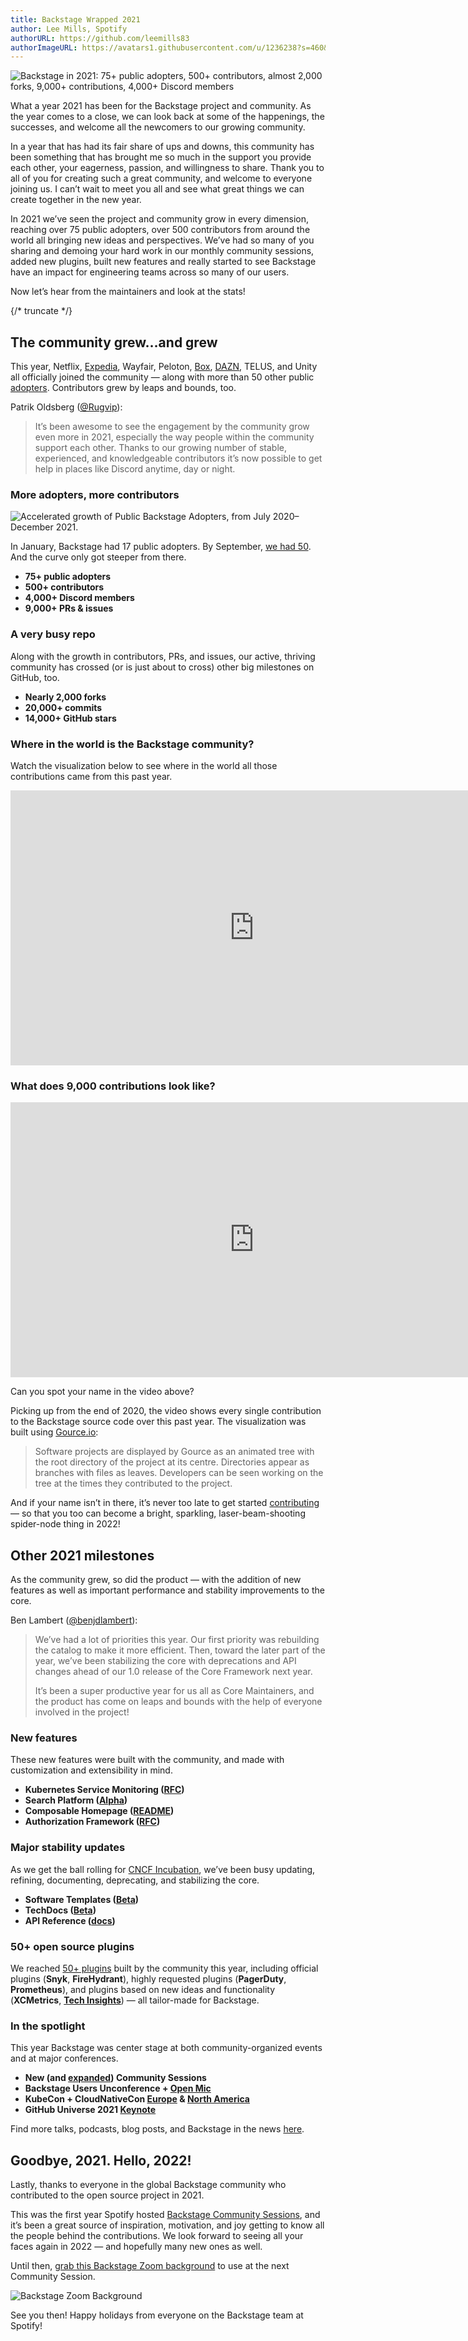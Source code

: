 ```yaml
---
title: Backstage Wrapped 2021
author: Lee Mills, Spotify
authorURL: https://github.com/leemills83
authorImageURL: https://avatars1.githubusercontent.com/u/1236238?s=460&v=4
---
```


![Backstage in 2021: 75+ public adopters, 500+ contributors, almost 2,000 forks, 9,000+ contributions, 4,000+ Discord members](assets/21-12-20/backstage-wrapped-2021.png)

What a year 2021 has been for the Backstage project and community. As the year comes to a close, we can look back at some of the happenings, the successes, and welcome all the newcomers to our growing community.

In a year that has had its fair share of ups and downs, this community has been something that has brought me so much in the support you provide each other, your eagerness, passion, and willingness to share. Thank you to all of you for creating such a great community, and welcome to everyone joining us. I can’t wait to meet you all and see what great things we can create together in the new year.

In 2021 we’ve seen the project and community grow in every dimension, reaching over 75 public adopters, over 500 contributors from around the world all bringing new ideas and perspectives. We’ve had so many of you sharing and demoing your hard work in our monthly community sessions, added new plugins, built new features and really started to see Backstage have an impact for engineering teams across so many of our users.

Now let’s hear from the maintainers and look at the stats!


{/* truncate */}

## The community grew…and grew

This year, Netflix, [Expedia][metrics], Wayfair, Peloton, [Box][10], [DAZN][dazn], TELUS, and Unity all officially joined the community — along with more than 50 other public [adopters][md]. Contributors grew by leaps and bounds, too.

Patrik Oldsberg ([@Rugvip][rugvip]):

> It’s been awesome to see the engagement by the community grow even more in 2021, especially the way people within the community support each other. Thanks to our growing number of stable, experienced, and knowledgeable contributors it’s now possible to get help in places like Discord anytime, day or night.

### More adopters, more contributors

![Accelerated growth of Public Backstage Adopters, from July 2020–December 2021.](assets/21-12-20/public-backstage-adopters-2021.png)

In January, Backstage had 17 public adopters. By September, [we had 50][50]. And the curve only got steeper from there.

- **75+ public adopters**
- **500+ contributors**
- **4,000+ Discord members**
- **9,000+ PRs & issues**

### A very busy repo

Along with the growth in contributors, PRs, and issues, our active, thriving community has crossed (or is just about to cross) other big milestones on GitHub, too.

- **Nearly 2,000 forks**
- **20,000+ commits**
- **14,000+ GitHub stars**

### Where in the world is the Backstage community?

Watch the visualization below to see where in the world all those contributions came from this past year.

<iframe width="780" height="440" src="https://www.youtube.com/embed/O1xtDv_XDt4" frameBorder="0" allow="accelerometer; autoplay; encrypted-media; gyroscope; picture-in-picture" allowFullScreen></iframe>

### What does 9,000 contributions look like?

<iframe width="780" height="440" src="https://www.youtube.com/embed/bCqhoK7it2g" frameBorder="0" allow="accelerometer; autoplay; encrypted-media; gyroscope; picture-in-picture" allowFullScreen></iframe>

Can you spot your name in the video above?

Picking up from the end of 2020, the video shows every single contribution to the Backstage source code over this past year. The visualization was built using [Gource.io][gource]:

> Software projects are displayed by Gource as an animated tree with the root directory of the project at its centre. Directories appear as branches with files as leaves. Developers can be seen working on the tree at the times they contributed to the project.

And if your name isn’t in there, it’s never too late to get started [contributing][contributing] — so that you too can become a bright, sparkling, laser-beam-shooting spider-node thing in 2022!

## Other 2021 milestones

As the community grew, so did the product — with the addition of new features as well as important performance and stability improvements to the core.

Ben Lambert ([@benjdlambert][blam]):

> We’ve had a lot of priorities this year. Our first priority was rebuilding the catalog to make it more efficient. Then, toward the later part of the year, we’ve been stabilizing the core with deprecations and API changes ahead of our 1.0 release of the Core Framework next year.
>
> It’s been a super productive year for us all as Core Maintainers, and the product has come on leaps and bounds with the help of everyone involved in the project!

### New features

These new features were built with the community, and made with customization and extensibility in mind.

- **Kubernetes Service Monitoring ([RFC][k8s])**
- **Search Platform ([Alpha][search])**
- **Composable Homepage ([README][home])**
- **Authorization Framework ([RFC][auth])**

### Major stability updates

As we get the ball rolling for [CNCF Incubation][cncf], we’ve been busy updating, refining, documenting, deprecating, and stabilizing the core.

- **Software Templates ([Beta][scaffolder])**
- **TechDocs ([Beta][techdocs])**
- **API Reference ([docs][api])**

### 50+ open source plugins

We reached [50+ plugins][plugins] built by the community this year, including official plugins (**Snyk**, **FireHydrant**), highly requested plugins (**PagerDuty**, **Prometheus**), and plugins based on new ideas and functionality (**XCMetrics**, **[Tech Insights][techrfc]**) — all tailor-made for Backstage.

### In the spotlight

This year Backstage was center stage at both community-organized events and at major conferences.

- **New (and [expanded][09]) Community Sessions**
- **Backstage Users Unconference + [Open Mic][openmic]**
- **KubeCon + CloudNativeCon [Europe][europe] & [North America][na]**
- **GitHub Universe 2021 [Keynote][day2]**

Find more talks, podcasts, blog posts, and Backstage in the news [here][news].

## Goodbye, 2021. Hello, 2022!

Lastly, thanks to everyone in the global Backstage community who contributed to the open source project in 2021.

This was the first year Spotify hosted [Backstage Community Sessions][meetups], and it’s been a great source of inspiration, motivation, and joy getting to know all the people behind the contributions. We look forward to seeing all your faces again in 2022 — and hopefully many new ones as well.

Until then, [grab this Backstage Zoom background][zoom] to use at the next Community Session.

![Backstage Zoom Background](assets/21-12-20/Backstage-background-02-2021.png)

See you then! Happy holidays from everyone on the Backstage team at Spotify!

[metrics]: https://backstage.spotify.com/blog/measuring-backstage-proof-of-value-at-expedia/
[10]: https://backstage.spotify.com/blog/community-session/10-box-and-spotify-paid-plugins/
[dazn]: https://backstage.spotify.com/blog/adopter-spotlight/dazn/
[md]: https://github.com/backstage/backstage/blob/master/ADOPTERS.md
[rugvip]: https://github.com/Rugvip
[50]: https://backstage.io/blog/2021/09/30/50-public-adopters
[gource]: https://gource.io
[contributing]: https://github.com/backstage/backstage/blob/master/CONTRIBUTING.md
[blam]: https://github.com/benjdlambert
[k8s]: https://github.com/backstage/backstage/issues/2857
[search]: https://backstage.io/blog/2021/06/24/announcing-backstage-search-platform
[home]: https://github.com/backstage/backstage/blob/master/plugins/home/README.md
[auth]: https://backstage.spotify.com/blog/authorization-framework-rfc/
[scaffolder]: https://backstage.io/blog/2021/07/26/software-templates-are-now-in-beta
[techdocs]: https://backstage.io/blog/2021/09/16/the-techdocs-beta-has-landed
[api]: https://backstage.io/docs/reference/
[cncf]: https://github.com/cncf/toc/pull/717
[plugins]: https://backstage.io/plugins
[techrfc]: https://github.com/backstage/backstage/issues/7576
[09]: https://backstage.spotify.com/blog/community-session/09-prometheus-homepage-templates/
[openmic]: https://backstage-openmic.com
[europe]: https://www.youtube.com/watch?v=aIURaocR5D8
[na]: https://backstage.spotify.com/blog/kubecon-na-2021/
[day2]: https://www.youtube.com/watch?v=7yQJlYvpoYs&t=269s
[news]: https://github.com/backstage/community#newsletters
[meetups]: https://github.com/backstage/community#meetups
[zoom]: https://drive.google.com/file/d/14wOPXEBZ5Qmi29ms4Sqp1m56dM0AIHbB/view?usp=sharing
